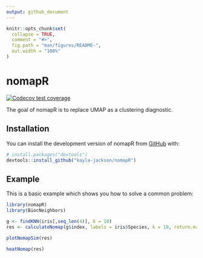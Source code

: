 ```yaml
---
output: github_document
---
```


<!-- README.md is generated from README.Rmd. Please edit that file -->

```r
knitr::opts_chunk$set(
  collapse = TRUE,
  comment = "#>",
  fig.path = "man/figures/README-",
  out.width = "100%"
)
```

# nomapR

<!-- badges: start -->
[![Codecov test coverage](https://codecov.io/gh/kayla-jackson/nomapR/branch/master/graph/badge.svg)](https://app.codecov.io/gh/kayla-jackson/nomapR?branch=master)
<!-- badges: end -->

The goal of nomapR is to replace UMAP as a clustering diagnostic.

## Installation

You can install the development version of nomapR from [GitHub](https://github.com/) with:

``` r
# install.packages("devtools")
devtools::install_github("kayla-jackson/nomapR")
```

## Example

This is a basic example which shows you how to solve a common problem:

```r
library(nomapR)
library(BiocNeighbors)
```

```r
g <- findKNN(iris[,seq_len(4)], k = 10)
res <- calculateNomap(g$index, labels = iris$Species, k = 10, return.map = TRUE)
```

```r
plotNomapSim(res)
```

```r
heatNomap(res)
```

